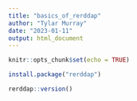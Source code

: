```yaml
---
title: "basics_of_rerddap"
author: "Tylar Murray"
date: "2023-01-11"
output: html_document
---
```


```r
knitr::opts_chunk$set(echo = TRUE)
```


```r
install.package("rerddap")
```

```r
rerddap::version()
```

```r

```